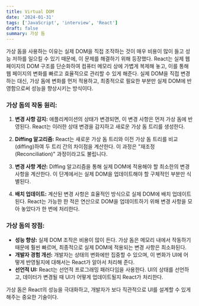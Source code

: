```yaml
---
title: Virtual DOM
date: '2024-01-31'
tags: ['JavaScript', 'interview', 'React']
draft: false
summary: 가상 돔
---
```


가상 돔을 사용하는 이유는 실제 DOM을 직접 조작하는 것이 매우 비용이 많이 들고 성능 저하를 일으킬 수 있기 때문에, 이 문제를 해결하기 위해 등장했다. React는 실제 웹 페이지의 DOM 구조를 단순화하여 컴퓨터 메모리 상에 가볍게 복제해 놓고, 이를 통해 웹 페이지의 변화를 빠르고 효율적으로 관리할 수 있게 해준다. 실제 DOM을 직접 변경하는 대신, 가상 돔에 변화를 먼저 적용하고, 최종적으로 필요한 부분만 실제 DOM에 반영함으로써 성능을 향상시키는 방식이다.

### 가상 돔의 작동 원리:

1. **변경 사항 감지:** 애플리케이션의 상태가 변경되면, 이 변경 사항은 먼저 가상 돔에 반영된다. React는 이러한 상태 변경을 감지하고 새로운 가상 돔 트리를 생성한다.

2. **Diffing 알고리즘:** React는 새로운 가상 돔 트리와 이전 가상 돔 트리를 비교(diffing)하여 두 트리 간의 차이점을 계산한다. 이 과정은 "재조정(Reconciliation)" 과정이라고도 불립니다.

3. **변경 사항 계산:** Diffing 알고리즘을 통해 실제 DOM에 적용해야 할 최소한의 변경 사항을 계산한다. 이 단계에서는 실제 DOM을 업데이트해야 할 구체적인 부분만 식별된다.

4. **배치 업데이트:** 계산된 변경 사항은 효율적인 방식으로 실제 DOM에 배치 업데이트된다. React는 가능한 한 적은 연산으로 DOM을 업데이트하기 위해 변경 사항을 모아 놓았다가 한 번에 처리한다.

### 가상 돔의 장점:

- **성능 향상:** 실제 DOM 조작은 비용이 많이 든다. 가상 돔은 메모리 내에서 작동하기 때문에 훨씬 빠르며, 최종적으로 실제 DOM에 적용되는 변경 사항은 최소화된다.
- **개발자 경험 개선:** 개발자는 상태의 변화에만 집중할 수 있으며, 이 변화가 UI에 어떻게 반영될지에 대해서는 React가 알아서 처리해 준다.
- **선언적 UI:** React는 선언적 프로그래밍 패러다임을 사용한다. UI의 상태를 선언하고, 데이터가 변경될 때 UI가 어떻게 업데이트될지 React가 처리한다.

가상 돔은 React의 성능을 극대화하고, 개발자가 보다 직관적으로 UI를 설계할 수 있게 해주는 중요한 기술이다.